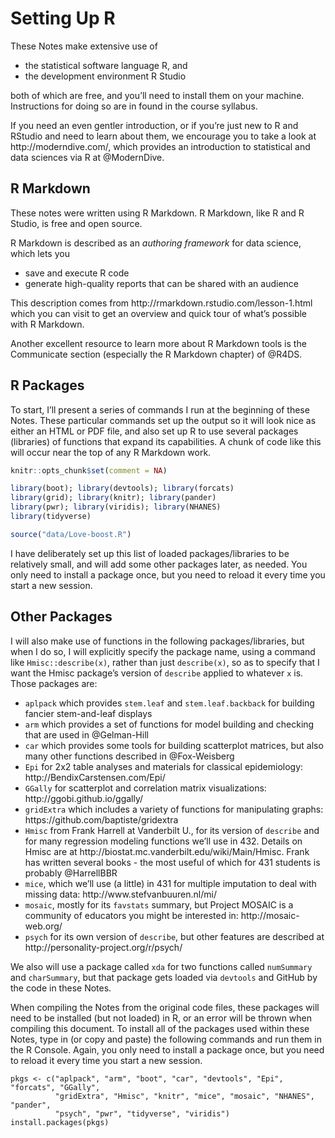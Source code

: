 # Setting Up R

These Notes make extensive use of 

- the statistical software language R, and
- the development environment R Studio

both of which are free, and you'll need to install them on your machine. Instructions for doing so are in found in the course syllabus.

If you need an even gentler introduction, or if you're just new to R and RStudio and need to learn about them, we encourage you to take a look at http://moderndive.com/, which provides an introduction to statistical and data sciences via R at @ModernDive.

## R Markdown

These notes were written using R Markdown. R Markdown, like R and R Studio, is free and open source.

R Markdown is described as an *authoring framework* for data science, which lets you

- save and execute R code
- generate high-quality reports that can be shared with an audience

This description comes from http://rmarkdown.rstudio.com/lesson-1.html which you can visit to get an overview and quick tour of what's possible with R Markdown.

Another excellent resource to learn more about R Markdown tools is the Communicate section (especially the R Markdown chapter) of @R4DS.

## R Packages

To start, I'll present a series of commands I run at the beginning of these Notes. These particular commands set up the output so it will look nice as either an HTML or PDF file, and also set up R to use several packages (libraries) of functions that expand its capabilities. A chunk of code like this will occur near the top of any R Markdown work.

```{r setup, message=FALSE}
knitr::opts_chunk$set(comment = NA)

library(boot); library(devtools); library(forcats)
library(grid); library(knitr); library(pander)
library(pwr); library(viridis); library(NHANES)
library(tidyverse)

source("data/Love-boost.R")
```

I have deliberately set up this list of loaded packages/libraries to be relatively small, and will add some other packages later, as needed. You only need to install a package once, but you need to reload it every time you start a new session.

## Other Packages

I will also make use of functions in the following packages/libraries, but when I do so, I will explicitly specify the package name, using a command like `Hmisc::describe(x)`, rather than just `describe(x)`, so as to specify that I want the Hmisc package's version of `describe` applied to whatever `x` is. Those packages are:

- `aplpack` which provides `stem.leaf` and `stem.leaf.backback` for building fancier stem-and-leaf displays
- `arm` which provides a set of functions for model building and checking that are used in @Gelman-Hill
- `car` which provides some tools for building scatterplot matrices, but also many other functions described in @Fox-Weisberg
- `Epi` for 2x2 table analyses and materials for classical epidemiology: http://BendixCarstensen.com/Epi/
- `GGally` for scatterplot and correlation matrix visualizations: http://ggobi.github.io/ggally/
- `gridExtra` which includes a variety of functions for manipulating graphs: https://github.com/baptiste/gridextra
- `Hmisc` from Frank Harrell at Vanderbilt U., for its version of `describe` and for many regression modeling functions we'll use in 432. Details on Hmisc are at http://biostat.mc.vanderbilt.edu/wiki/Main/Hmisc. Frank has written several books - the most useful of which for 431 students is probably @HarrellBBR
- `mice`, which we'll use (a little) in 431 for multiple imputation to deal with missing data: http://www.stefvanbuuren.nl/mi/
- `mosaic`, mostly for its `favstats` summary, but Project MOSAIC is a community of educators you might be interested in: http://mosaic-web.org/
- `psych` for its own version of `describe`, but other features are described at http://personality-project.org/r/psych/

We also will use a package called `xda` for two functions called `numSummary` and `charSummary`, but that package gets loaded via `devtools` and GitHub by the code in these Notes.

When compiling the Notes from the original code files, these packages will need to be installed (but not loaded) in R, or an error will be thrown when compiling this document. To install all of the packages used within these Notes, type in (or copy and paste) the following commands and run them in the R Console. Again, you only need to install a package once, but you need to reload it every time you start a new session.

```
pkgs <- c("aplpack", "arm", "boot", "car", "devtools", "Epi", "forcats", "GGally",
          "gridExtra", "Hmisc", "knitr", "mice", "mosaic", "NHANES", "pander", 
          "psych", "pwr", "tidyverse", "viridis")
install.packages(pkgs)
```



